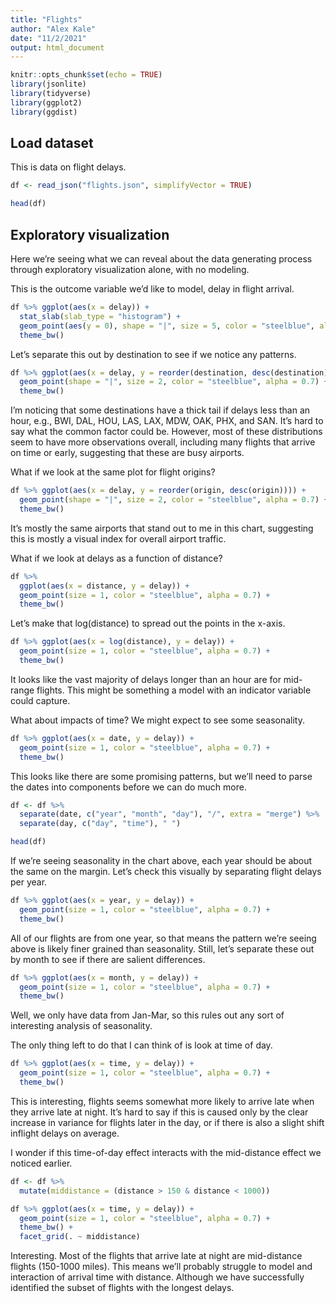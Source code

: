 ```yaml
---
title: "Flights"
author: "Alex Kale"
date: "11/2/2021"
output: html_document
---
```


```r
knitr::opts_chunk$set(echo = TRUE)
library(jsonlite)
library(tidyverse)
library(ggplot2)
library(ggdist)
```

## Load dataset

This is data on flight delays.

```r
df <- read_json("flights.json", simplifyVector = TRUE)

head(df)
```

## Exploratory visualization

Here we're seeing what we can reveal about the data generating process through exploratory visualization alone, with no modeling.

This is the outcome variable we'd like to model, delay in flight arrival.

```r
df %>% ggplot(aes(x = delay)) +
  stat_slab(slab_type = "histogram") +
  geom_point(aes(y = 0), shape = "|", size = 5, color = "steelblue", alpha = 0.7) + 
  theme_bw()
```

Let's separate this out by destination to see if we notice any patterns.

```r
df %>% ggplot(aes(x = delay, y = reorder(destination, desc(destination)))) +
  geom_point(shape = "|", size = 2, color = "steelblue", alpha = 0.7) + 
  theme_bw()
```

I'm noticing that some destinations have a thick tail if delays less than an hour, e.g., BWI, DAL, HOU, LAS, LAX, MDW, OAK, PHX, and SAN. It's hard to say what the common factor could be. However, most of these distributions seem to have more observations overall, including many flights that arrive on time or early, suggesting that these are busy airports. 

What if we look at the same plot for flight origins?

```r
df %>% ggplot(aes(x = delay, y = reorder(origin, desc(origin)))) +
  geom_point(shape = "|", size = 2, color = "steelblue", alpha = 0.7) + 
  theme_bw()
```

It's mostly the same airports that stand out to me in this chart, suggesting this is mostly a visual index for overall airport traffic.

What if we look at delays as a function of distance?

```r
df %>% 
  ggplot(aes(x = distance, y = delay)) +
  geom_point(size = 1, color = "steelblue", alpha = 0.7) + 
  theme_bw()
```

Let's make that log(distance) to spread out the points in the x-axis.

```r
df %>% ggplot(aes(x = log(distance), y = delay)) +
  geom_point(size = 1, color = "steelblue", alpha = 0.7) + 
  theme_bw()
```

It looks like the vast majority of delays longer than an hour are for mid-range flights. This might be something a model with an indicator variable could capture.

What about impacts of time? We might expect to see some seasonality.

```r
df %>% ggplot(aes(x = date, y = delay)) +
  geom_point(size = 1, color = "steelblue", alpha = 0.7) + 
  theme_bw()
```

This looks like there are some promising patterns, but we'll need to parse the dates into components before we can do much more.

```r
df <- df %>%
  separate(date, c("year", "month", "day"), "/", extra = "merge") %>%
  separate(day, c("day", "time"), " ")

head(df)
```

If we're seeing seasonality in the chart above, each year should be about the same on the margin. Let's check this visually by separating flight delays per year.

```r
df %>% ggplot(aes(x = year, y = delay)) +
  geom_point(size = 1, color = "steelblue", alpha = 0.7) + 
  theme_bw()
```

All of our flights are from one year, so that means the pattern we're seeing above is likely finer grained than seasonality. Still, let's separate these out by month to see if there are salient differences.

```r
df %>% ggplot(aes(x = month, y = delay)) +
  geom_point(size = 1, color = "steelblue", alpha = 0.7) + 
  theme_bw()
```

Well, we only have data from Jan-Mar, so this rules out any sort of interesting analysis of seasonality.

The only thing left to do that I can think of is look at time of day.

```r
df %>% ggplot(aes(x = time, y = delay)) +
  geom_point(size = 1, color = "steelblue", alpha = 0.7) + 
  theme_bw()
```

This is interesting, flights seems somewhat more likely to arrive late when they arrive late at night. It's hard to say if this is caused only by the clear increase in variance for flights later in the day, or if there is also a slight shift inflight delays on average.

I wonder if this time-of-day effect interacts with the mid-distance effect we noticed earlier.

```r
df <- df %>% 
  mutate(middistance = (distance > 150 & distance < 1000))

df %>% ggplot(aes(x = time, y = delay)) +
  geom_point(size = 1, color = "steelblue", alpha = 0.7) + 
  theme_bw() +
  facet_grid(. ~ middistance)
```

Interesting. Most of the flights that arrive late at night are mid-distance flights (150-1000 miles). This means we'll probably struggle to model and interaction of arrival time with distance. Although we have successfully identified the subset of flights with the longest delays.

